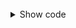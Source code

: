 
<RotatePicker />

<br/>

<details>
<summary>Show code</summary>
<p>

<Tabs>
<TabItem value="jsx" label="JSX">

```typescript
const RotatePicker = () => {
  const [rating, setRating] = React.useState<number | null>(null);

  return (
    <StarPicker //
      className="rotateStar"
      value={rating}
      onChange={setRating}
    />
  );
};
```
</TabItem>
<TabItem value="css" label="CSS">

```css
/* definitions for a "rotateStar" class */
.StarPicker.rotateStar .DefaultStarComponent {
  transition: transform 0.2s ease-in-out, color 0.4s;
}
.StarPicker.rotateStar .DefaultStarComponent.selected {
  transform: rotate(-60deg);
}
```

</TabItem>
</Tabs>

</p>
</details>
